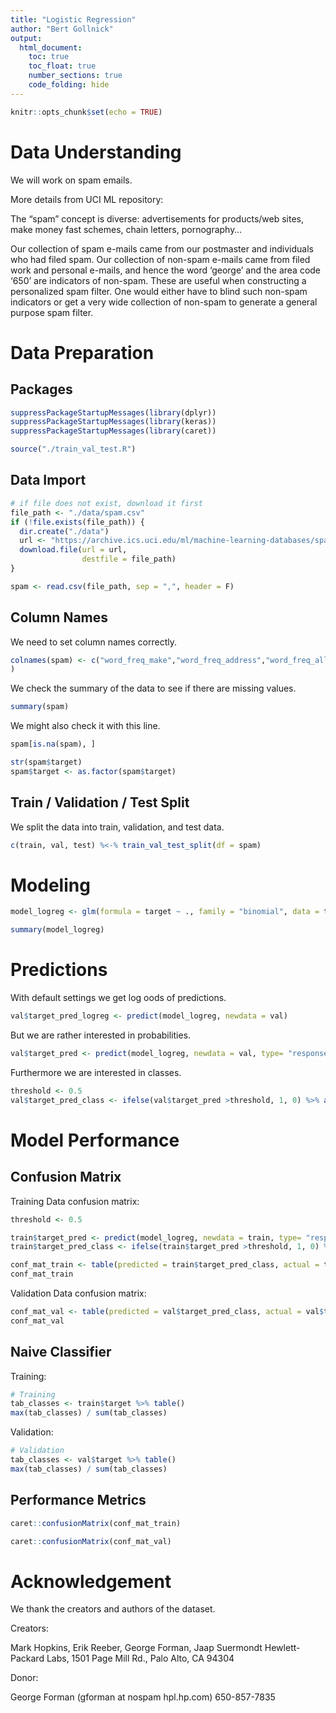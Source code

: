 ```yaml
---
title: "Logistic Regression"
author: "Bert Gollnick"
output: 
  html_document:
    toc: true
    toc_float: true
    number_sections: true
    code_folding: hide
---
```


```r
knitr::opts_chunk$set(echo = TRUE)
```

# Data Understanding

We will work on spam emails.

More details from UCI ML repository:

The "spam" concept is diverse: advertisements for products/web sites, make money fast schemes, chain letters, pornography... 

Our collection of spam e-mails came from our postmaster and individuals who had filed spam. Our collection of non-spam e-mails came from filed work and personal e-mails, and hence the word 'george' and the area code '650' are indicators of non-spam. These are useful when constructing a personalized spam filter. One would either have to blind such non-spam indicators or get a very wide collection of non-spam to generate a general purpose spam filter. 

# Data Preparation

## Packages

```r
suppressPackageStartupMessages(library(dplyr))
suppressPackageStartupMessages(library(keras))
suppressPackageStartupMessages(library(caret))

source("./train_val_test.R")
```

## Data Import

```r
# if file does not exist, download it first
file_path <- "./data/spam.csv"
if (!file.exists(file_path)) {
  dir.create("./data")
  url <- "https://archive.ics.uci.edu/ml/machine-learning-databases/spambase/spambase.data"
  download.file(url = url, 
                destfile = file_path)
}

spam <- read.csv(file_path, sep = ",", header = F)
```


## Column Names

We need to set column names correctly.

```r
colnames(spam) <- c("word_freq_make","word_freq_address","word_freq_all","word_freq_3d","word_freq_our","word_freq_over","word_freq_remove","word_freq_internet","word_freq_order","word_freq_mail","word_freq_receive","word_freq_will","word_freq_people","word_freq_report","word_freq_addresses","word_freq_free","word_freq_business","word_freq_email","word_freq_you","word_freq_credit","word_freq_your","word_freq_font","word_freq_000","word_freq_money","word_freq_hp","word_freq_hpl","word_freq_george","word_freq_650","word_freq_lab","word_freq_labs","word_freq_telnet","word_freq_857","word_freq_data","word_freq_415","word_freq_85","word_freq_technology","word_freq_1999","word_freq_parts","word_freq_pm","word_freq_direct","word_freq_cs","word_freq_meeting","word_freq_original","word_freq_project","word_freq_re","word_freq_edu","word_freq_table","word_freq_conference","char_freq_;","char_freq_(","char_freq_[","char_freq_!","char_freq_$","char_freq_#","capital_run_length_average","capital_run_length_longest","capital_run_length_total", "target" 
)
```

We check the summary of the data to see if there are missing values.

```r
summary(spam)
```

We might also check it with this line.

```r
spam[is.na(spam), ]
```

```r
str(spam$target)
spam$target <- as.factor(spam$target)
```


## Train / Validation / Test Split

We split the data into train, validation, and test data.

```r
c(train, val, test) %<-% train_val_test_split(df = spam)
```


# Modeling 

```r
model_logreg <- glm(formula = target ~ ., family = "binomial", data = train)
```

```r
summary(model_logreg)
```

# Predictions

With default settings we get log oods of predictions.

```r
val$target_pred_logreg <- predict(model_logreg, newdata = val)
```

But we are rather interested in probabilities.

```r
val$target_pred <- predict(model_logreg, newdata = val, type= "response")
```

Furthermore we are interested in classes.

```r
threshold <- 0.5
val$target_pred_class <- ifelse(val$target_pred >threshold, 1, 0) %>% as.factor()
```

# Model Performance

## Confusion Matrix

Training Data confusion matrix:

```r
threshold <- 0.5

train$target_pred <- predict(model_logreg, newdata = train, type= "response")
train$target_pred_class <- ifelse(train$target_pred >threshold, 1, 0) %>% as.factor()

conf_mat_train <- table(predicted = train$target_pred_class, actual = train$target)
conf_mat_train

```


Validation Data confusion matrix:

```r
conf_mat_val <- table(predicted = val$target_pred_class, actual = val$target)
conf_mat_val
```

## Naive Classifier

Training:

```r
# Training
tab_classes <- train$target %>% table()
max(tab_classes) / sum(tab_classes)
```

Validation:

```r
# Validation
tab_classes <- val$target %>% table()
max(tab_classes) / sum(tab_classes)
```


## Performance Metrics


```r
caret::confusionMatrix(conf_mat_train)

caret::confusionMatrix(conf_mat_val)
```

# Acknowledgement

We thank the creators and authors of the dataset.

Creators: 

Mark Hopkins, Erik Reeber, George Forman, Jaap Suermondt 
Hewlett-Packard Labs, 1501 Page Mill Rd., Palo Alto, CA 94304 

Donor: 

George Forman (gforman at nospam hpl.hp.com) 650-857-7835

